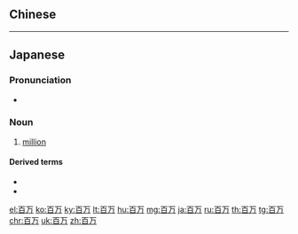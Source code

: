 {{also|百萬}}
==Chinese==
{{zh-see|百萬}}

----

==Japanese==
{{ja-kanjitab|ひゃく|まん}}

===Pronunciation===
* {{ja-pron|ひゃくまん|acc=3}}

===Noun===
{{ja-noun|ひゃくまん}}

# [[million]]

====Derived terms====
* {{ja-r|百万言|ひゃくまんげん}}
* {{ja-r|百万長者|ひゃくまんちょうじゃ}}

[[el:百万]]
[[ko:百万]]
[[ky:百万]]
[[lt:百万]]
[[hu:百万]]
[[mg:百万]]
[[ja:百万]]
[[ru:百万]]
[[th:百万]]
[[tg:百万]]
[[chr:百万]]
[[uk:百万]]
[[zh:百万]]